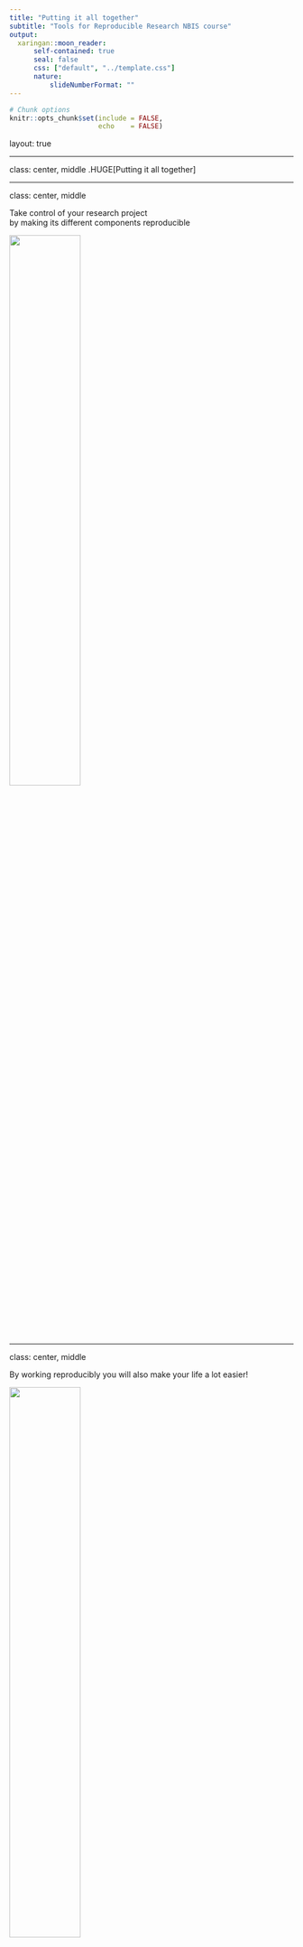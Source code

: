 ```yaml
---
title: "Putting it all together"
subtitle: "Tools for Reproducible Research NBIS course"
output:
  xaringan::moon_reader:
      self-contained: true
      seal: false
      css: ["default", "../template.css"]
      nature:
          slideNumberFormat: ""
---
```


```r
# Chunk options
knitr::opts_chunk$set(include = FALSE,
                      echo    = FALSE)
```

layout: true
<div class="scilife-logo"></div>
<div class="nbis-logo"></div>

---

class: center, middle
.HUGE[Putting it all together]

---

class: center, middle

Take control of your research project <br>
by making its different components reproducible

<img src="../../pages/images/reproducibility_overview.png" style="width:50%;"/>

---

class: center, middle

By working reproducibly you will also make your life a lot easier!

<img src="whats_in_it_for_me.png" style="width:50%;"/>

---

# What have we learned?

<center><img src="../../pages/images/reproducibility_overview_with_logos.png" style="width:60%;"/></center>

* How to use the version control system .green[Git] to track changes to code
* How to use the package and environment manager .green[Conda]
* How to use the workflow managers .green[Snakemake] and .green[Nextflow]
* How to use .green[R Markdown] and .green[Jupyter] to generate automated reports and to document your analyses
* How to use .green[Docker] and .green[Singularity] to distribute containerized
  computational environments

---

# Divide your work into distinct projects

--

* Keep all .green[files] needed to go from raw data to final results in a dedicated directory

--

* Use relevant .green[subdirectories]

--

* Many software support the “project way of working”, *e.g.* .green[Rstudio] and the text editors .green[Sublime Text] and .green[Atom]

--

* Use .green[Git] to create structured and version controlled project repositories

---

# Everything can be a project

Project directory templates, *e.g.* NBIS project template:

.center[<img src="NBISweden_project_template.png" style="width:60%;"/>]

  * https://github.com/NBISweden/project_template
  * https://github.com/snakemake-workflows/snakemake-workflow-template

---

# Treasure your data

--

* Keep your input data .green[read-only] - consider it static

--

* Don't create different versions of the input data - write a .green[script],
  .green[R Markdown] document, .green[Jupyter] notebook or a .green[Snakemake]
  / .green[Nextflow] workflow if you need to pre-process your input data so that
  the steps can be recreated

--

* .green[Backup]! Keep redundant copies in different physical locations

--

* Upload your raw data as soon as possible to a .green[public data repository]

---

# Organize your coding

--

* Avoid generating files .green[interactively] or doing things .green[by hand]

  - there is no way to track how they were made

--

* Write .green[scripts], .green[R Markdown] documents, .green[Jupyter]
  notebooks or .green[Snakemake] / .green[Nextflow] workflows for reproducible
  results to connect raw data to final results

--

* Keep the .green[parameters] separate (*e.g.* at top of file or in a separate configuration file)

---

# What is reasonable for your project?

--

.pull-left[<center><img src="../../pages/images/reproducibility_overview_with_logos.png" style="width:75%;"/></center>

.green[Minimal]: write code in a reproducible way

]

--

.pull-right[

Connect your results with the code:
* Use .green[R Markdown] documents or .green[Jupyter] notebooks

Take another step:
* Convert your code into a .green[Snakemake] / .green[Nextflow] workflow

]

---

# What is reasonable for your project?

.pull-left[<center><img src="../../pages/images/reproducibility_overview_with_logos.png" style="width:75%;"/></center>

.green[Minimal]: write code in a reproducible way

.green[Good]: versioned and structured repository

]

--

.pull-right[

Use .green[Git] for version controlling and collaboration:
* Create one .green[Git] repository per project
* Track your changes with .green[Git]
* Publish your code along with your results on *e.g.* <a href="https://github.com" .green[GitHub] </a>

]

---

# What is reasonable for your project?

.pull-left[<center><img src="../../pages/images/reproducibility_overview_with_logos.png" style="width:75%;"/></center>

.green[Minimal]: write code in a reproducible way

.green[Good]: versioned and structured repository

.green[Better]: organize software dependencies

]

--

.pull-right[

Manage your depencencies:
* Use .green[Conda] to install software in environments that can be easily exported and installed on a different system

]

---

# What is reasonable for your project?

.pull-left[<center><img src="../../pages/images/reproducibility_overview_with_logos.png" style="width:75%;"/></center>

.green[Minimal]: write code in a reproducible way

.green[Good]: versioned and structured repository

.green[Better]: organize software dependencies

.green[Best]: export everything!

]

--

.pull-right[

Completely recreate the compute system:
* Consider packaging your project inside a or together with a .green[Docker] or .green[Singularity] container

]

---

# Alternatives

--

.green[Version control]

* **Git** – Widely used and a lot of tools available + GitHub/BitBucket.
* **Mercurial** – Distributed model just like Git, close to sourceforge.
* **Subversion** – Centralized model unlike git/mercurial; no local repository on your computer and somewhat easier to use.

---

# Alternatives

.green[Environment / package managers]

* **Conda** – General purpose environment and package manager. Community-hosted collections of tools at bioconda or conda-forge.
* **Pip** – Package manager for Python, has a large repository at pypi.
* **Apt/yum/brew** – Native package managers for different OS. Integrated in OS and might deal with *e.g.* update notifications better.
* **Virtualenv** – Environment manager used to set up semi-isolated python environments.

---

# Alternatives

.green[Workflow managers]

* **Snakemake** – Based on Python, easily understandable format, relies on file names.
* **Nextflow** – Based on Groovy, uses data pipes rather than file names to construct the workflow.
* **Make** – Used in software development and has been around since the 70s. Flexible but notoriously obscure syntax.
* **Galaxy** -  attempts to make computational biology accessible to researchers without programming experience by using a GUI.

---

# Alternatives

.green[Literate programming]

* **Jupyter** – Create and share notebooks in a variety of languages and formats by using a web browser.
* **R Markdown** – Developed by Rstudio, focuses on generating high-quality documents.
* **Zeppelin** – Developed by Apache. Closely integrated with Spark for distributed computing and Big Data applications.
* **Beaker** – Newcomer based on Ipython, just as Jupyter. Has a focus on integrating multiple languages in the same notebook.

---

# Alternatives

.green[Containerization / virtualization]

* **Docker** – Used for packaging and isolating applications in containers. Dockerhub allows for convenient sharing. Requires root access.
* **Singularity/Apptainer** – Simpler Docker alternative geared towards high performance computing. Does not require root.
* **Podman** - open source daemonless container tool similar to docker in many regards
* **Shifter** – Similar ambition as Singularity, but less focus on mobility and more on resource management.
* **VirtualBox/VMWare** – Virtualization rather than containerization. Less lightweight, but no reliance on host kernel.

---

class: center, middle

# "What's in it for me?"

<img src="calvin_hobbes_past_corresponding.png" style="width:50%;"/>

---

# NBIS Bioinformatics drop-in

Any questions related to reproducible research tools and concepts? Talk to an NBIS expert!

* Online (.green[zoom])
* Every .green[Tuesday, 14.00-15.00] (except public holidays)
* Check .green[www.nbis.se/events] for zoom link and more info
